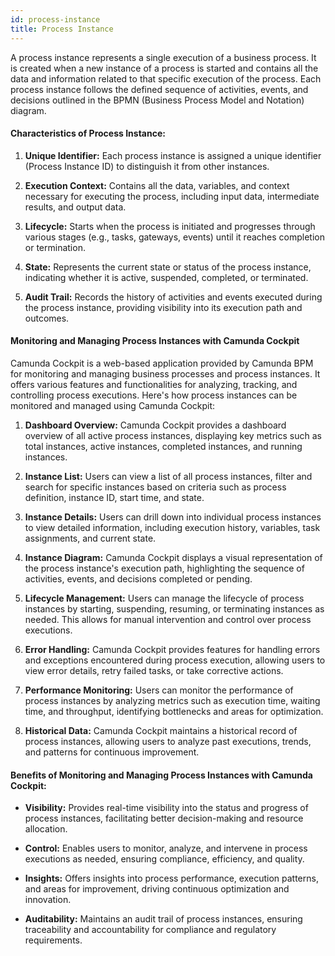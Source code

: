 ```yaml
---
id: process-instance
title: Process Instance
---
```


A process instance represents a single execution of a business process. It is created when a new instance of a process is started and contains all the data and information related to that specific execution of the process. Each process instance follows the defined sequence of activities, events, and decisions outlined in the BPMN (Business Process Model and Notation) diagram.

#### Characteristics of Process Instance:

1.  **Unique Identifier:** Each process instance is assigned a unique identifier (Process Instance ID) to distinguish it from other instances.
    
2.  **Execution Context:** Contains all the data, variables, and context necessary for executing the process, including input data, intermediate results, and output data.
    
3.  **Lifecycle:** Starts when the process is initiated and progresses through various stages (e.g., tasks, gateways, events) until it reaches completion or termination.
    
4.  **State:** Represents the current state or status of the process instance, indicating whether it is active, suspended, completed, or terminated.
    
5.  **Audit Trail:** Records the history of activities and events executed during the process instance, providing visibility into its execution path and outcomes.
    

#### Monitoring and Managing Process Instances with Camunda Cockpit

Camunda Cockpit is a web-based application provided by Camunda BPM for monitoring and managing business processes and process instances. It offers various features and functionalities for analyzing, tracking, and controlling process executions. Here's how process instances can be monitored and managed using Camunda Cockpit:

1.  **Dashboard Overview:** Camunda Cockpit provides a dashboard overview of all active process instances, displaying key metrics such as total instances, active instances, completed instances, and running instances.
    
2.  **Instance List:** Users can view a list of all process instances, filter and search for specific instances based on criteria such as process definition, instance ID, start time, and state.
    
3.  **Instance Details:** Users can drill down into individual process instances to view detailed information, including execution history, variables, task assignments, and current state.
    
4.  **Instance Diagram:** Camunda Cockpit displays a visual representation of the process instance's execution path, highlighting the sequence of activities, events, and decisions completed or pending.
    
5.  **Lifecycle Management:** Users can manage the lifecycle of process instances by starting, suspending, resuming, or terminating instances as needed. This allows for manual intervention and control over process executions.
    
6.  **Error Handling:** Camunda Cockpit provides features for handling errors and exceptions encountered during process execution, allowing users to view error details, retry failed tasks, or take corrective actions.
    
7.  **Performance Monitoring:** Users can monitor the performance of process instances by analyzing metrics such as execution time, waiting time, and throughput, identifying bottlenecks and areas for optimization.
    
8.  **Historical Data:** Camunda Cockpit maintains a historical record of process instances, allowing users to analyze past executions, trends, and patterns for continuous improvement.
    

#### Benefits of Monitoring and Managing Process Instances with Camunda Cockpit:

-   **Visibility:** Provides real-time visibility into the status and progress of process instances, facilitating better decision-making and resource allocation.
    
-   **Control:** Enables users to monitor, analyze, and intervene in process executions as needed, ensuring compliance, efficiency, and quality.
    
-   **Insights:** Offers insights into process performance, execution patterns, and areas for improvement, driving continuous optimization and innovation.
    
-   **Auditability:** Maintains an audit trail of process instances, ensuring traceability and accountability for compliance and regulatory requirements.